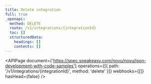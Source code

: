```yaml
---
title: Delete integration
full: true
_openapi:
  method: DELETE
  route: /v1/integrations/{integrationId}
  toc: []
  structuredData:
    headings: []
    contents: []
---
```


<APIPage
  document={'https://spec.speakeasy.com/novu/novu/json-development-with-code-samples'}
  operations={[{ path: '/v1/integrations/{integrationId}', method: 'delete' }]}
  webhooks={[]}
  hasHead={false}
/>
